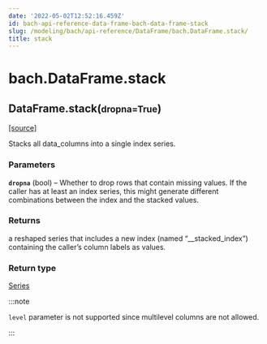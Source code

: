 ```yaml
---
date: '2022-05-02T12:52:16.459Z'
id: bach-api-reference-data-frame-bach-data-frame-stack
slug: /modeling/bach/api-reference/DataFrame/bach.DataFrame.stack/
title: stack
---
```


# bach.DataFrame.stack

<div class="method">

<h2 class="signature-method"><span class="additional-name">DataFrame.</span><span class="name">stack(</span><small class="parameter-list"><span class="parameter" id="dropna">dropna=True</span></small>)</h2>


&#8203;<span class="view-source">[[source]](https://github.com/objectiv/objectiv-analytics/blob/main/bach/bach/dataframe.py)</span>

<div class="content">

Stacks all data_columns into a single index series.


### Parameters

**`dropna`** (bool) – Whether to drop rows that contain missing values. If the caller has
at least an index series, this might generate different combinations between
the index and the stacked values.



### Returns

a reshaped series that includes a new index (named “__stacked_index”)
containing the caller’s column labels as values.



### Return type

[Series](/docs/modeling/bach/api-reference/Series/bach.Series)


:::note

`level` parameter is not supported since multilevel columns are not allowed.


:::


</div>

</div>

